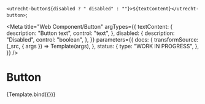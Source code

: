 <!--
@license EUPL-1.2
Copyright (c) 2021 Gemeente Utrecht
Copyright (c) 2021 Robbert Broersma
-->



  `<utrecht-button${disabled ? " disabled" : ""}>${textContent}</utrecht-button>`;

<Meta
  title="Web Component/Button"
  argTypes={{
    textContent: {
      description: "Button text",
      control: "text",
    },
    disabled: {
      description: "Disabled",
      control: "boolean",
    },
  }}
  parameters={{
    docs: {
      transformSource: (_src, { args }) => Template(args),
    },
    status: {
      type: "WORK IN PROGRESS",
    },
  }}
/>

# Button

<Canvas>
  <Story
    name="Button"
    args={{
      textContent: "Read more...",
    }}
  >
    {Template.bind({})}
  </Story>
</Canvas>

<ArgsTable story="Button" />
